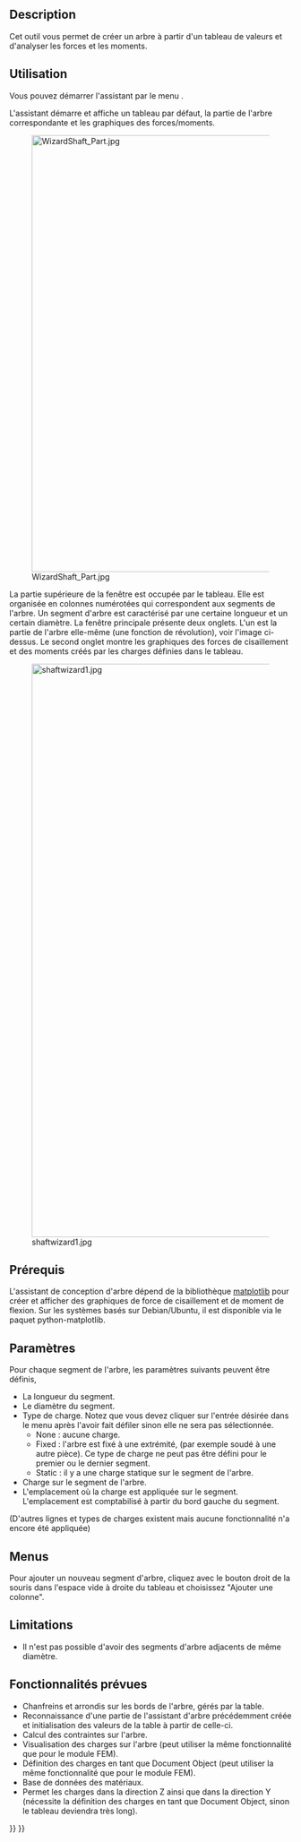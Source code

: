 <languages/>

{{Docnav/fr
|[[PartDesign_InvoluteGear/fr|Engrenage à développante]]
|[[PartDesign_MoveTip/fr|Fonction résultante]]
|[[PartDesign_Workbench/fr|Atelier PartDesign]]
|IconL=PartDesign_InvoluteGear.svg
|IconR=PartDesign_MoveTip.svg
|IconC=Workbench_PartDesign.svg
}}

{{GuiCommand/fr
|Name=PartDesign_WizardShaft
|Name/fr=PartDesign Conception d'arbre
|MenuLocation=PartDesign → Créer un arbre...
|Workbenches=[[PartDesign_Workbench/fr|PartDesign]]
}}

==Description==

Cet outil vous permet de créer un arbre à partir d'un tableau de valeurs et d'analyser les forces et les moments. 

<span id="Usage"></span>
==Utilisation==

Vous pouvez démarrer l'assistant par le menu {{MenuCommand|PartDesign → [[File:PartDesign_WizardShaft.svg|20px]] Créer un arbre...}}.

L'assistant démarre et affiche un tableau par défaut, la partie de l'arbre correspondante et les graphiques des forces/moments.

[[Image:WizardShaft_Part.jpg|780px]]

La partie supérieure de la fenêtre est occupée par le tableau. Elle est organisée en colonnes numérotées qui correspondent aux segments de l'arbre. Un segment d'arbre est caractérisé par une certaine longueur et un certain diamètre. La fenêtre principale présente deux onglets. L'un est la partie de l'arbre elle-même (une fonction de révolution), voir l'image ci-dessus. Le second onglet montre les graphiques des forces de cisaillement et des moments créés par les charges définies dans le tableau.

[[Image:shaftwizard1.jpg|1024px]]

<span id="Prerequisites"></span>
==Prérequis==

L'assistant de conception d'arbre dépend de la bibliothèque [http://matplotlib.org/ matplotlib] pour créer et afficher des graphiques de force de cisaillement et de moment de flexion. Sur les systèmes basés sur Debian/Ubuntu, il est disponible via le paquet python-matplotlib.

<span id="Parameters"></span>
== Paramètres ==

Pour chaque segment de l'arbre, les paramètres suivants peuvent être définis,
* La longueur du segment.
* Le diamètre du segment.
* Type de charge. Notez que vous devez cliquer sur l'entrée désirée dans le menu après l'avoir fait défiler sinon elle ne sera pas sélectionnée.
** None : aucune charge.
** Fixed : l'arbre est fixé à une extrémité, (par exemple soudé à une autre pièce). Ce type de charge ne peut pas être défini pour le premier ou le dernier segment.
** Static : il y a une charge statique sur le segment de l'arbre.
* Charge sur le segment de l'arbre.
* L'emplacement où la charge est appliquée sur le segment. L'emplacement est comptabilisé à partir du bord gauche du segment.
(D'autres lignes et types de charges existent mais aucune fonctionnalité n'a encore été appliquée)

==Menus==

Pour ajouter un nouveau segment d'arbre, cliquez avec le bouton droit de la souris dans l'espace vide à droite du tableau et choisissez "Ajouter une colonne".

==Limitations==

* Il n'est pas possible d'avoir des segments d'arbre adjacents de même diamètre.

<span id="Missing_functionality"></span>
<div class="mw-translate-fuzzy">
==Fonctionnalités prévues==
</div>

* Chanfreins et arrondis sur les bords de l'arbre, gérés par la table.
* Reconnaissance d'une partie de l'assistant d'arbre précédemment créée et initialisation des valeurs de la table à partir de celle-ci.
* Calcul des contraintes sur l'arbre.
* Visualisation des charges sur l'arbre (peut utiliser la même fonctionnalité que pour le module FEM).
* Définition des charges en tant que Document Object (peut utiliser la même fonctionnalité que pour le module FEM).
* Base de données des matériaux.
* Permet les charges dans la direction Z ainsi que dans la direction Y (nécessite la définition des charges en tant que Document Object, sinon le tableau deviendra très long).


{{Docnav/fr
|[[PartDesign_InvoluteGear/fr|Engrenage à développante]]
|[[PartDesign_MoveTip/fr|Fonction résultante]]
|[[PartDesign_Workbench/fr|Atelier PartDesign]]
|IconL=PartDesign_InvoluteGear.svg
|IconR=PartDesign_MoveTip.svg
|IconC=Workbench_PartDesign.svg
}}

{{PartDesign Tools navi{{#translation:}}}}
{{Userdocnavi{{#translation:}}}}